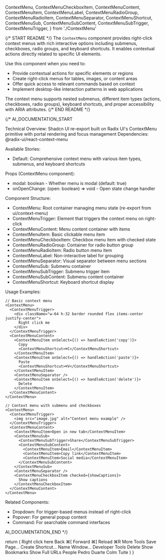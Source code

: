   ContextMenu,
  ContextMenuCheckboxItem,
  ContextMenuContent,
  ContextMenuItem,
  ContextMenuLabel,
  ContextMenuRadioGroup,
  ContextMenuRadioItem,
  ContextMenuSeparator,
  ContextMenuShortcut,
  ContextMenuSub,
  ContextMenuSubContent,
  ContextMenuSubTrigger,
  ContextMenuTrigger,
} from './ContextMenu'

{/* START README */}
The `ContextMenu` component provides right-click context menus with rich interactive options including submenus, checkboxes, radio groups, and keyboard shortcuts. It enables contextual actions directly related to specific UI elements.

Use this component when you need to:
- Provide contextual actions for specific elements or regions
- Create right-click menus for tables, images, or content areas
- Offer quick access to relevant commands based on context
- Implement desktop-like interaction patterns in web applications

The context menu supports nested submenus, different item types (actions, checkboxes, radio groups), keyboard shortcuts, and proper accessibility with ARIA attributes.
{/* END README */}

{/*
AI_DOCUMENTATION_START

Technical Overview: Shadcn UI re-export built on Radix UI's ContextMenu primitive with portal rendering and focus management
Dependencies: @radix-ui/react-context-menu

Available Stories:
- Default: Comprehensive context menu with various item types, submenus, and keyboard shortcuts

Props (ContextMenu component):
- modal: boolean - Whether menu is modal (default: true)
- onOpenChange: (open: boolean) => void - Open state change handler

Component Structure:
- ContextMenu: Root container managing menu state (re-export from ui/context-menu)
- ContextMenuTrigger: Element that triggers the context menu on right-click
- ContextMenuContent: Menu content container with items
- ContextMenuItem: Basic clickable menu item
- ContextMenuCheckboxItem: Checkbox menu item with checked state
- ContextMenuRadioGroup: Container for radio button group
- ContextMenuRadioItem: Radio button menu item
- ContextMenuLabel: Non-interactive label for grouping
- ContextMenuSeparator: Visual separator between menu sections
- ContextMenuSub: Submenu container
- ContextMenuSubTrigger: Submenu trigger item
- ContextMenuSubContent: Submenu content container
- ContextMenuShortcut: Keyboard shortcut display

Usage Examples:
```tsx
// Basic context menu
<ContextMenu>
  <ContextMenuTrigger>
    <div className="w-64 h-32 border rounded flex items-center justify-center">
      Right click me
    </div>
  </ContextMenuTrigger>
  <ContextMenuContent>
    <ContextMenuItem onSelect={() => handleAction('copy')}>
      Copy
      <ContextMenuShortcut>⌘C</ContextMenuShortcut>
    </ContextMenuItem>
    <ContextMenuItem onSelect={() => handleAction('paste')}>
      Paste
      <ContextMenuShortcut>⌘V</ContextMenuShortcut>
    </ContextMenuItem>
    <ContextMenuSeparator />
    <ContextMenuItem onSelect={() => handleAction('delete')}>
      Delete
    </ContextMenuItem>
  </ContextMenuContent>
</ContextMenu>

// Context menu with submenu and checkboxes
<ContextMenu>
  <ContextMenuTrigger>
    <img src="image.jpg" alt="Context menu example" />
  </ContextMenuTrigger>
  <ContextMenuContent>
    <ContextMenuItem>Open in new tab</ContextMenuItem>
    <ContextMenuSub>
      <ContextMenuSubTrigger>Share</ContextMenuSubTrigger>
      <ContextMenuSubContent>
        <ContextMenuItem>Email</ContextMenuItem>
        <ContextMenuItem>Copy link</ContextMenuItem>
        <ContextMenuItem>Social media</ContextMenuItem>
      </ContextMenuSubContent>
    </ContextMenuSub>
    <ContextMenuSeparator />
    <ContextMenuCheckboxItem checked={showCaptions}>
      Show captions
    </ContextMenuCheckboxItem>
  </ContextMenuContent>
</ContextMenu>
```

Related Components:
- Dropdown: For trigger-based menus instead of right-click
- Popover: For general popup content
- Command: For searchable command interfaces

AI_DOCUMENTATION_END
*/}

  return (
    <ContextMenu>
      <ContextMenuTrigger className="flex h-[150px] w-[300px] items-center justify-center rounded-md border border-dashed text-sm">
        Right click here
      </ContextMenuTrigger>
      <ContextMenuContent className="w-52">
        <ContextMenuItem inset>
          Back
          <ContextMenuShortcut>⌘[</ContextMenuShortcut>
        </ContextMenuItem>
        <ContextMenuItem inset disabled>
          Forward
          <ContextMenuShortcut>⌘]</ContextMenuShortcut>
        </ContextMenuItem>
        <ContextMenuItem inset>
          Reload
          <ContextMenuShortcut>⌘R</ContextMenuShortcut>
        </ContextMenuItem>
        <ContextMenuSub>
          <ContextMenuSubTrigger inset>More Tools</ContextMenuSubTrigger>
          <ContextMenuSubContent className="w-44">
            <ContextMenuItem>Save Page...</ContextMenuItem>
            <ContextMenuItem>Create Shortcut...</ContextMenuItem>
            <ContextMenuItem>Name Window...</ContextMenuItem>
            <ContextMenuSeparator />
            <ContextMenuItem>Developer Tools</ContextMenuItem>
            <ContextMenuSeparator />
            <ContextMenuItem>Delete</ContextMenuItem>
          </ContextMenuSubContent>
        </ContextMenuSub>
        <ContextMenuSeparator />
        <ContextMenuCheckboxItem checked>
          Show Bookmarks
        </ContextMenuCheckboxItem>
        <ContextMenuCheckboxItem>Show Full URLs</ContextMenuCheckboxItem>
        <ContextMenuSeparator />
        <ContextMenuRadioGroup value="pedro">
          <ContextMenuLabel inset>People</ContextMenuLabel>
          <ContextMenuRadioItem value="pedro">
            Pedro Duarte
          </ContextMenuRadioItem>
          <ContextMenuRadioItem value="colm">Colm Tuite</ContextMenuRadioItem>
        </ContextMenuRadioGroup>
      </ContextMenuContent>
    </ContextMenu>
  )
}
